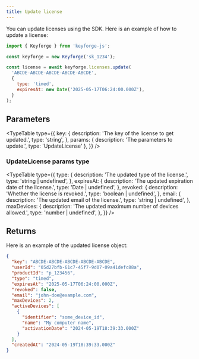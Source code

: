 ```yaml
---
title: Update license
---
```


You can update licenses using the SDK. Here is an example of how to update a license:

```js
import { Keyforge } from 'keyforge-js';

const keyforge = new Keyforge('sk_1234');

const license = await keyforge.licenses.update(
  'ABCDE-ABCDE-ABCDE-ABCDE-ABCDE',
  {
    type: 'timed',
    expiresAt: new Date('2025-05-17T06:24:00.000Z'),
  }
);
```

## Parameters

<TypeTable
  type={{
    key: {
      description: 'The key of the license to get updated.',
      type: 'string',
    },
    params: { description: 'The parameters to update.', type: 'UpdateLicense' },
  }}
/>

### UpdateLicense params type

<TypeTable
  type={{
    type: {
      description: 'The updated type of the license.',
      type: 'string | undefined',
    },
    expiresAt: {
      description: 'The updated expiration date of the license.',
      type: 'Date | undefined',
    },
    revoked: {
      description: 'Whether the license is revoked.',
      type: 'boolean | undefined',
    },
    email: {
      description: 'The updated email of the license.',
      type: 'string | undefined',
    },
    maxDevices: {
      description: 'The updated maximum number of devices allowed.',
      type: 'number | undefined',
    },
  }}
/>

## Returns

Here is an example of the updated license object:

```json
{
  "key": "ABCDE-ABCDE-ABCDE-ABCDE-ABCDE",
  "userId": "05d27bfb-61c7-45f7-9d07-09a41defc88a",
  "productId": "p_123456",
  "type": "timed",
  "expiresAt": "2025-05-17T06:24:00.000Z",
  "revoked": false,
  "email": "john-doe@example.com",
  "maxDevices": 2,
  "activeDevices": [
    {
      "identifier": "some_device_id",
      "name": "My computer name",
      "activationDate": "2024-05-19T18:39:33.000Z"
    }
  ],
  "createdAt": "2024-05-19T18:39:33.000Z"
}
```
